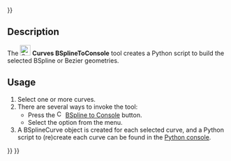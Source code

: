 <languages/>
{{UnfinishedDocu{{#translation:}}}}
<translate>

{{Docnav
|[[Curves_AdjacentFaces|AdjacentFaces]]
|
|[[Curves_Workbench|Curves]]
|IconL=Curves_AdjacentFaces.svg
|IconR=
|IconC=Curves_workbench_icon.svg
}}

{{GuiCommand
|Name=Curves BSplineToConsole
|MenuLocation=Misc. → BSpline to Console
|Workbenches=[[Curves_Workbench|Curves]]
}}

==Description==

The [[Image:Curves_BSplineToConsole.svg|24px]] '''Curves BSplineToConsole''' tool creates a Python script to build the selected BSpline or Bezier geometries.

==Usage==

# Select one or more curves.
# There are several ways to invoke the tool:
#* Press the [[Image:Curves_BSplineToConsole.svg|16px]] [[Curves_BSplineToConsole|BSpline to Console]] button.
#* Select the {{MenuCommand|Misc. → [[Image:Curves_BSplineToConsole.svg|16px]] BSpline to Console}} option from the menu.
# A BSplineCurve object is created for each selected curve, and a Python script to (re)create each curve can be found in the [[Python_console|Python console]].


{{Docnav
|[[Curves_AdjacentFaces|AdjacentFaces]]
|
|[[Curves_Workbench|Curves]]
|IconL=Curves_AdjacentFaces.svg
|IconR=
|IconC=Curves_workbench_icon.svg
}}

</translate>
{{Curves Tools navi{{#translation:}}}}
{{Userdocnavi{{#translation:}}}}